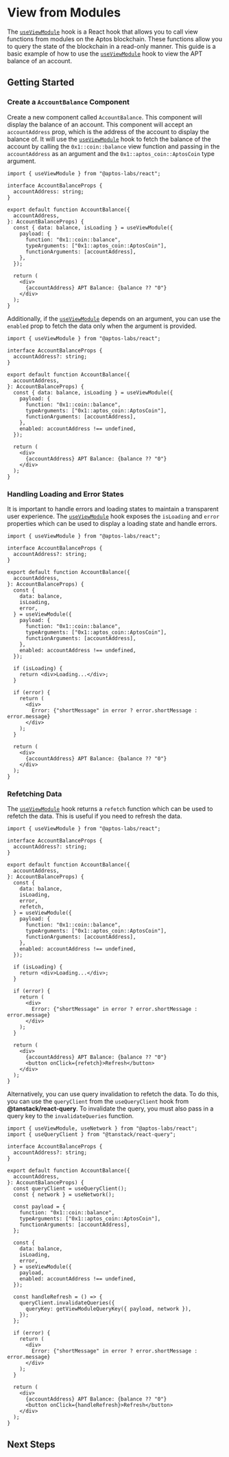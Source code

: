 
# View from Modules

The [`useViewModule`](/react/queries/use-view-module) hook is a React hook that allows you to call view functions from modules on the Aptos blockchain. These functions allow you to query the state of the blockchain in a read-only manner. This guide is
a basic example of how to use the [`useViewModule`](/react/queries/use-view-module) hook to view the APT balance of an account.

## Getting Started

<Steps>

### Create a `AccountBalance` Component

Create a new component called `AccountBalance`. This component will display the balance of an account. This component will accept an `accountAddress` prop, which is the address of the account to display the balance of. It will
use the [`useViewModule`](/react/queries/use-view-module) hook to fetch the balance of the account by calling the `0x1::coin::balance` view function and passing in the `accountAddress` as an argument and the `0x1::aptos_coin::AptosCoin`
type argument.

```tsx filename="AccountBalance.tsx"
import { useViewModule } from "@aptos-labs/react";

interface AccountBalanceProps {
  accountAddress: string;
}

export default function AccountBalance({
  accountAddress,
}: AccountBalanceProps) {
  const { data: balance, isLoading } = useViewModule({
    payload: {
      function: "0x1::coin::balance",
      typeArguments: ["0x1::aptos_coin::AptosCoin"],
      functionArguments: [accountAddress],
    },
  });

  return (
    <div>
      {accountAddress} APT Balance: {balance ?? "0"}
    </div>
  );
}
```

Additionally, if the [`useViewModule`](/react/queries/use-view-module) depends on an argument, you can use the `enabled` prop to fetch the data only when the argument is provided.

```tsx filename="AccountBalance.tsx" /enabled/ /accountAddress?:/ {4-4,16-16}
import { useViewModule } from "@aptos-labs/react";

interface AccountBalanceProps {
  accountAddress?: string;
}

export default function AccountBalance({
  accountAddress,
}: AccountBalanceProps) {
  const { data: balance, isLoading } = useViewModule({
    payload: {
      function: "0x1::coin::balance",
      typeArguments: ["0x1::aptos_coin::AptosCoin"],
      functionArguments: [accountAddress],
    },
    enabled: accountAddress !== undefined,
  });

  return (
    <div>
      {accountAddress} APT Balance: {balance ?? "0"}
    </div>
  );
}
```

### Handling Loading and Error States

It is important to handle errors and loading states to maintain a transparent user experience. The [`useViewModule`](/react/queries/use-view-module) hook exposes the `isLoading` and `error` properties which can be used to display a loading state and handle errors.

```tsx filename="AccountBalance.tsx" /isLoading/ /error/ {12-13,23-25,27-33}
import { useViewModule } from "@aptos-labs/react";

interface AccountBalanceProps {
  accountAddress?: string;
}

export default function AccountBalance({
  accountAddress,
}: AccountBalanceProps) {
  const {
    data: balance,
    isLoading,
    error,
  } = useViewModule({
    payload: {
      function: "0x1::coin::balance",
      typeArguments: ["0x1::aptos_coin::AptosCoin"],
      functionArguments: [accountAddress],
    },
    enabled: accountAddress !== undefined,
  });

  if (isLoading) {
    return <div>Loading...</div>;
  }

  if (error) {
    return (
      <div>
        Error: {"shortMessage" in error ? error.shortMessage : error.message}
      </div>
    );
  }

  return (
    <div>
      {accountAddress} APT Balance: {balance ?? "0"}
    </div>
  );
}
```

### Refetching Data

The [`useViewModule`](/react/queries/use-view-module) hook returns a `refetch` function which can be used to refetch the data. This is useful if you need to refresh the data.

```tsx filename="AccountBalance.tsx" /refetch/ {14-14,39-39}
import { useViewModule } from "@aptos-labs/react";

interface AccountBalanceProps {
  accountAddress?: string;
}

export default function AccountBalance({
  accountAddress,
}: AccountBalanceProps) {
  const {
    data: balance,
    isLoading,
    error,
    refetch,
  } = useViewModule({
    payload: {
      function: "0x1::coin::balance",
      typeArguments: ["0x1::aptos_coin::AptosCoin"],
      functionArguments: [accountAddress],
    },
    enabled: accountAddress !== undefined,
  });

  if (isLoading) {
    return <div>Loading...</div>;
  }

  if (error) {
    return (
      <div>
        Error: {"shortMessage" in error ? error.shortMessage : error.message}
      </div>
    );
  }

  return (
    <div>
      {accountAddress} APT Balance: {balance ?? "0"}
      <button onClick={refetch}>Refresh</button>
    </div>
  );
}
```

Alternatively, you can use query invalidation to refetch the data. To do this, you can use the `queryClient` from the `useQueryClient` hook from **@tanstack/react-query**. To invalidate the query, you must also
pass in a query key to the `invalidateQueries` function.

```tsx filename="AccountBalance.tsx" {1-2,11-12,14-18,25,29-33,46}
import { useViewModule, useNetwork } from "@aptos-labs/react";
import { useQueryClient } from "@tanstack/react-query";

interface AccountBalanceProps {
  accountAddress?: string;
}

export default function AccountBalance({
  accountAddress,
}: AccountBalanceProps) {
  const queryClient = useQueryClient();
  const { network } = useNetwork();

  const payload = {
    function: "0x1::coin::balance",
    typeArguments: ["0x1::aptos_coin::AptosCoin"],
    functionArguments: [accountAddress],
  };

  const {
    data: balance,
    isLoading,
    error,
  } = useViewModule({
    payload,
    enabled: accountAddress !== undefined,
  });

  const handleRefresh = () => {
    queryClient.invalidateQueries({
      queryKey: getViewModuleQueryKey({ payload, network }),
    });
  };

  if (error) {
    return (
      <div>
        Error: {"shortMessage" in error ? error.shortMessage : error.message}
      </div>
    );
  }

  return (
    <div>
      {accountAddress} APT Balance: {balance ?? "0"}
      <button onClick={handleRefresh}>Refresh</button>
    </div>
  );
}
```

</Steps>

## Next Steps
